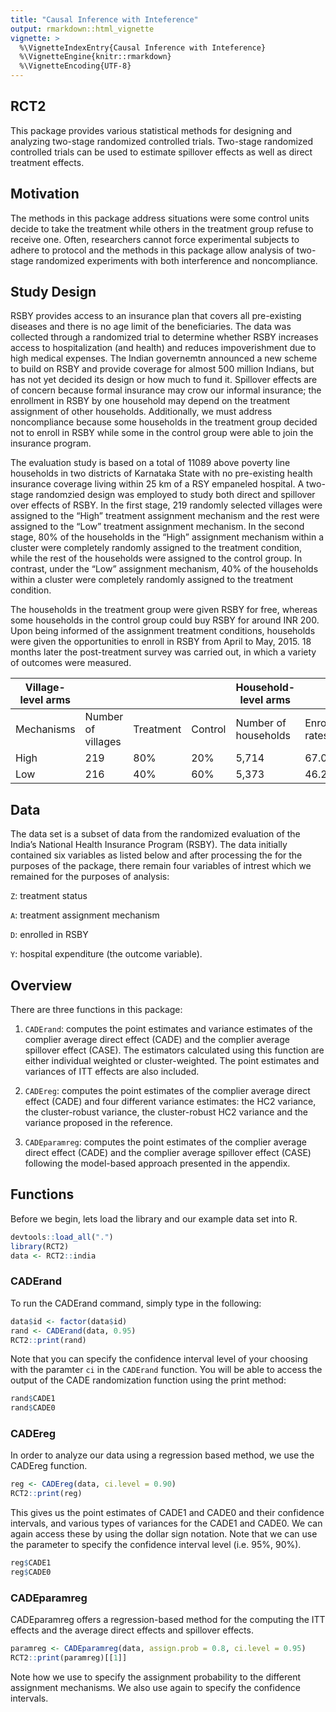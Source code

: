 ```yaml
---
title: "Causal Inference with Inteference"
output: rmarkdown::html_vignette
vignette: >
  %\VignetteIndexEntry{Causal Inference with Inteference}
  %\VignetteEngine{knitr::rmarkdown}
  %\VignetteEncoding{UTF-8}
---
```


## RCT2 
This package provides various statistical methods for designing and analyzing two-stage randomized controlled trials. Two-stage randomized controlled trials can be used to estimate spillover effects as well as direct treatment effects.

## Motivation
The methods in this package address situations were some control units decide to take the treatment while others in the treatment group refuse to receive one. Often, researchers cannot force experimental subjects to adhere to protocol and the methods in this package allow analysis of two-stage randomized experiments with both interference and noncompliance. 

## Study Design
RSBY provides access to an insurance plan that covers all pre-existing diseases and there is no age limit of the beneficiaries. The data was collected through a randomized trial to determine whether RSBY increases access to hospitalization (and health) and reduces impoverishment due to high medical expenses. The Indian governemtn announced a new scheme to build on RSBY and provide coverage for almost 500 million Indians, but has not yet decided its design or how much to fund it. Spillover effects are of concern because formal insurance may crow our informal insurance; the enrollment in RSBY by one household may depend on the treatment assignment of other households. Additionally, we must address noncompliance because some households in the treatment group decided not to enroll in RSBY while some in the control group were able to join the insurance program. 

The evaluation study is based on a total of 11089 above poverty line households in two districts of Karnataka State with no pre-existing health insurance coverage living within 25 km of a RSY empaneled hospital. A two-stage randomzied design was employed to study both direct and spillover over effects of RSBY. In the first stage, 219 randomly selected villages were assigned to the "High" treatment assignment mechanism and the rest were assigned to the "Low" treatment assignment mechanism. In the second stage, 80% of the households in the "High" assignment mechanism within a cluster were completely randomly assigned to the treatment condition, while the rest of the households were assigned to the control group. In contrast, under the "Low" assignment mechanism, 40% of the households within a cluster were completely randomly assigned to the treatment condition. 

The households in the treatment group were given RSBY for free, whereas some households in the control group could buy RSBY for around INR 200. Upon being informed of the assignment treatment conditions, households were given the opportunities to enroll in RSBY from April to May, 2015. 18 months later the post-treatment survey was carried out, in which a variety of outcomes were measured.

| Village-level arms |                    |           |         | Household-level arms |                  |   |   |
|--------------------|--------------------|-----------|---------|----------------------|------------------|---|---|
| Mechanisms         | Number of villages | Treatment | Control | Number of households | Enrollment rates |   |   |
| High               | 219                | 80%       | 20%     | 5,714                | 67.0%            |   |   |
| Low                | 216                | 40%       | 60%     | 5,373                | 46.2%            |   |   |

## Data
The data set is a subset of data from the randomized evaluation of the India's National Health Insurance Program (RSBY). The data initially contained six variables as listed below and after processing the for the purposes of the package, there remain four variables of intrest which we remained for the purposes of analysis:

`Z`: treatment status

`A`: treatment assignment mechanism

`D`: enrolled in RSBY

`Y`: hospital expenditure (the outcome variable).



## Overview
There are three functions in this package:

1. `CADErand`: computes the point estimates and variance estimates of the complier average direct effect (CADE) and the complier average spillover effect (CASE). The estimators calculated using this function are either individual weighted or cluster-weighted. The point estimates and variances of ITT effects are also included.

2. `CADEreg`: computes the point estimates of the complier average direct effect (CADE) and four different variance estimates: the HC2 variance, the cluster-robust variance, the cluster-robust HC2 variance and the variance proposed in the reference.

3. `CADEparamreg`: computes the point estimates of the complier average direct effect (CADE) and the complier average spillover effect (CASE) following the model-based approach presented in the appendix.

## Functions
Before we begin, lets load the library and our example data set into R.

```r
devtools::load_all(".")
library(RCT2)
data <- RCT2::india
```


### CADErand
To run the CADErand command, simply type in the following:
```r
data$id <- factor(data$id)
rand <- CADErand(data, 0.95)
RCT2::print(rand)
```

Note that you can specify the confidence interval level of your choosing with the paramter `ci` in the `CADErand` function. You will be able to access the output of the CADE randomization function using the print method:

```r
rand$CADE1
rand$CADE0
```

### CADEreg
In order to analyze our data using a regression based method, we use the CADEreg function.
```r
reg <- CADEreg(data, ci.level = 0.90)
RCT2::print(reg)
```

This gives us the point estimates of CADE1 and CADE0 and their confidence intervals, and various types of variances for the CADE1 and CADE0. We can again access these by using the dollar sign notation. Note that we can use the parameter \code{ci.level} to specify the confidence interval level (i.e. 95\%, 90\%).
```r
reg$CADE1
reg$CADE0
```


### CADEparamreg
CADEparamreg offers a regression-based method for the computing the ITT effects and the average direct effects and spillover effects.
```r
paramreg <- CADEparamreg(data, assign.prob = 0.8, ci.level = 0.95)
RCT2::print(paramreg)[[1]]
```

Note how we use \code{assign.prob} to specify the assignment probability to the different assignment mechanisms. We also use \code{ci.level} again to specify the confidence intervals.
